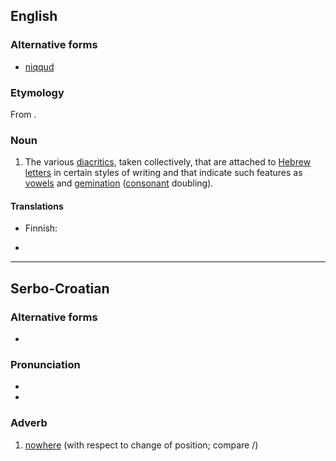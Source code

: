 ==English==

===Alternative forms===
* [[niqqud]]

===Etymology===
From {{etyl|he}} {{term|ניקוד|נִקּוּד|dotting, endotment|tr=niqqúdh|sc=Hebr}}.

===Noun===
{{en-noun|-}}

# The various [[diacritic]]s, taken collectively, that are attached to [[Hebrew]] [[letters]] in certain styles of writing and that indicate such features as [[vowel]]s and [[gemination]] ([[consonant]] doubling).

====Translations====
{{trans-top|diacritics that are attached to Hebrew letters}}
* Finnish: {{t+|fi|nikkud}}
{{trans-mid}}
* {{trreq|he}}
{{trans-bottom}}

----

==Serbo-Croatian==

===Alternative forms===
* {{l|sh|nikuda|nȉkuda}}

===Pronunciation===
* {{IPA|/nîkud/|lang=sh}}
* {{hyphenation|ni|kud}}

===Adverb===
{{sh-adverb|head=nȉkud|r|никуд|ни̏куд}}

# [[nowhere]] (with respect to change of position; compare {{term|nigdje|nȉgdje|lang=sh}}/{{term|nigde|nȉgde|lang=sh}})